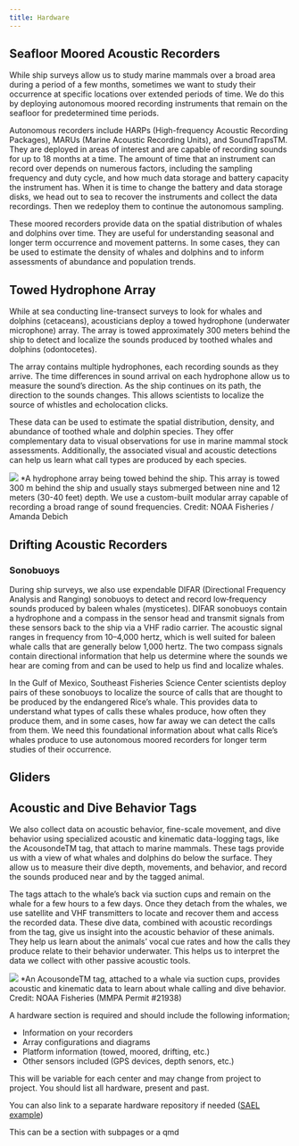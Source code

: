 ```yaml
---
title: Hardware
---
```



## Seafloor Moored Acoustic Recorders

While ship surveys allow us to study marine mammals over a broad area during a period of a few months, sometimes we want to study their occurrence at specific locations over extended periods of time. We do this by deploying autonomous moored recording instruments that remain on the seafloor for predetermined time periods. 

Autonomous recorders include HARPs (High-frequency Acoustic Recording Packages), MARUs (Marine Acoustic Recording Units), and SoundTrapsTM. They are deployed in areas of interest and are capable of recording sounds for up to 18 months at a time. The amount of time that an instrument can record over depends on numerous factors, including the sampling frequency and duty cycle, and how much data storage and battery capacity the instrument has. When it is time to change the battery and data storage disks, we head out to sea to recover the instruments and collect the data recordings. Then we redeploy them to continue the autonomous sampling. 

These moored recorders provide data on the spatial distribution of whales and dolphins over time. They are useful for understanding seasonal and longer term occurrence and movement patterns. In some cases, they can be used to estimate the density of whales and dolphins and to inform assessments of abundance and population trends.


## Towed Hydrophone Array

While at sea conducting line-transect surveys to look for whales and dolphins (cetaceans), acousticians deploy a towed hydrophone (underwater microphone) array. The array is towed approximately 300 meters behind the ship to detect and localize the sounds produced by toothed whales and dolphins (odontocetes).

The array contains multiple hydrophones, each recording sounds as they arrive. The time differences in sound arrival on each hydrophone allow us to measure the sound's direction. As the ship continues on its path, the direction to the sounds changes. This allows scientists to localize the source of whistles and echolocation clicks.

These data can be used to estimate the spatial distribution, density, and abundance of toothed whale and dolphin species. They offer complementary data to visual observations for use in marine mammal stock assessments. Additionally, the associated visual and acoustic detections can help us learn what call types are produced by each species. 

![](content/images/towedarray.png)
*A hydrophone array being towed behind the ship. This array is towed 300 m behind the ship and usually stays submerged between nine and 12 meters (30-40 feet) depth. We use a custom-built modular array capable of recording a broad range of sound frequencies. Credit: NOAA Fisheries / Amanda Debich


## Drifting Acoustic Recorders

### Sonobuoys

During ship surveys, we also use expendable DIFAR (Directional Frequency Analysis and Ranging) sonobuoys to detect and record low‐frequency sounds produced by baleen whales (mysticetes). DIFAR sonobuoys contain a hydrophone and a compass in the sensor head and transmit signals from these sensors back to the ship via a VHF radio carrier. The acoustic signal ranges in frequency from 10–4,000 hertz, which is well suited for baleen whale calls that are generally below 1,000 hertz. The two compass signals contain directional information that help us determine where the sounds we hear are coming from and can be used to help us find and localize whales. 

In the Gulf of Mexico, Southeast Fisheries Science Center scientists deploy pairs of these sonobuoys to localize the source of calls that are thought to be produced by the endangered Rice’s whale. This provides data to understand what types of calls these whales produce, how often they produce them, and in some cases, how far away we can detect the calls from them. We need this foundational information about what calls Rice’s whales produce to use autonomous moored recorders for longer term studies of their occurrence.


## Gliders


## Acoustic and Dive Behavior Tags

We also collect data on acoustic behavior, fine-scale movement, and dive behavior using specialized acoustic and kinematic data-logging tags, like the AcousondeTM tag, that attach to marine mammals. These tags provide us with a view of what whales and dolphins do below the surface. They allow us to measure their dive depth, movements, and behavior, and record the sounds produced near and by the tagged animal. 

The tags attach to the whale’s back via suction cups and remain on the whale for a few hours to a few days. Once they detach from the whales, we use satellite and VHF transmitters to locate and recover them and access the recorded data. These dive data, combined with acoustic recordings from the tag, give us insight into the acoustic behavior of these animals. They help us learn about the animals’ vocal cue rates and how the calls they produce relate to their behavior underwater. This helps us to interpret the data we collect with other passive acoustic tools.

![](content/images/Acousondetag.png)
*An AcousondeTM tag, attached to a whale via suction cups, provides acoustic and kinematic data to learn about whale calling and dive behavior. Credit: NOAA Fisheries (MMPA Permit #21938)


A hardware section is required and should include the following information;

-   Information on your recorders
-   Array configurations and diagrams
-   Platform information (towed, moored, drifting, etc.)
-   Other sensors included (GPS devices, depth senors, etc.)

This will be variable for each center and may change from project to project. You should list all hardware, present and past.

You can also link to a separate hardware repository if needed ([SAEL example](https://sael-swfsc.github.io/SAEL-lab-manual/content/Hardware_ADRIFT.html))

This can be a section with subpages or a qmd
